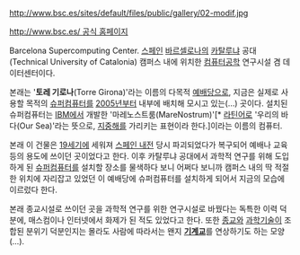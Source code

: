 http://www.bsc.es/sites/default/files/public/gallery/02-modif.jpg

[[http://www.bsc.es/ 공식 홈페이지]]

Barcelona Supercomputing Center. [[스페인]] [[바르셀로나]]의 [[카탈루냐]] 공대(Technical University of Catalonia) 캠퍼스 내에 위치한 [[컴퓨터공학]] 연구시설 겸 데이터센터이다.

본래는 '{{{}}}'''토레 기로나'''{{{}}}(Torre Girona)'라는 이름의 다목적 [[채플|예배당]]으로, 지금은 실제로 사용할 목적의 [[슈퍼컴퓨터]]를 [[2005년]]부터 내부에 배치해 모시고 있는(…) 곳이다. 설치된 슈퍼컴퓨터는 [[IBM]]에서 개발한 '마레노스트룸(MareNostrum)'[* [[라틴어]]로 '우리의 바다(Our Sea)'라는 뜻으로, [[지중해]]를 가리키는 표현이라 한다.]이라는 이름의 컴퓨터.

본래 이 건물은 [[19세기]]에 세워져 [[스페인 내전]] 당시 파괴되었다가 복구되어 예배나 교육 등의 용도에 쓰이던 곳이었다고 한다. 이후 카탈루냐 공대에서 과학적 연구를 위해 도입하게 된 [[슈퍼컴퓨터]]를 설치할 장소를 물색하다 보니 어쩌다 보니까 캠퍼스 내의 딱 적절한 위치에 자리잡고 있었던 이 예배당에 슈퍼컴퓨터를 설치하게 되어서 지금의 모습에 이르렀다 한다.

본래 종교시설로 쓰이던 곳을 과학적 연구를 위한 연구시설로 바꿨다는 독특한 이력 덕분에, 매스컴이나 인터넷에서 화제가 된 적도 있었다고 한다. 또한 [[종교]]와 [[과학]]기술이 조합된 분위기 덕분인지는 몰라도 사람에 따라서는 왠지 '''[[기계교]]'''를 연상하기도 하는 모양(…). 

